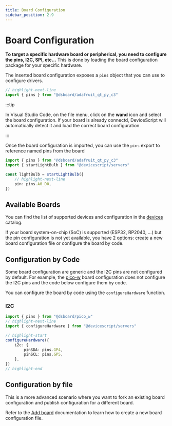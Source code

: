 ```yaml
---
title: Board Configuration
sidebar_position: 2.9
---
```


# Board Configuration

**To target a specific hardware board or peripherical,
you need to configure the pins, I2C, SPI, etc...** This is done by loading the
board configuration package for your specific hardware.

The inserted board configuration exposes a `pins` object that you can use to
configure drivers.

```ts
// highlight-next-line
import { pins } from "@dsboard/adafruit_qt_py_c3"
```

:::tip

In Visual Studio Code, on the file menu, click on the **wand** icon and select the board configuration.
If your board is already connectd, DeviceScript will automatically detect it and
load the correct board configuration.

:::

Once the board configuration is imported, you can use the `pins` export to reference named pins from the board

```ts
import { pins } from "@dsboard/adafruit_qt_py_c3"
import { startLightBulb } from "@devicescript/servers"

const lightBulb = startLightBulb({
    // highlight-next-line
    pin: pins.A0_D0,
})
```

## Available Boards

You can find the list of supported devices and configuration in
the [devices](/devices) catalog.

If your board system-on-chip (SoC) is supported (ESP32, RP2040, ...) but the pin configuration
is not yet available, you have 2 options: create a new board configuration file
or configure the board by code.

## Configuration by Code

Some board configuration are generic and the I2C pins are not configured by default.
For example, the [pico-w](/devices/rp2040/pico-w) board configuration does not configure
the I2C pins and the code below configure them by code.

You can configure the board by code using the `configureHardware` function.

### I2C

```ts
import { pins } from "@dsboard/pico_w"
// highlight-next-line
import { configureHardware } from "@devicescript/servers"

// highlight-start
configureHardware({
    i2c: {
        pinSDA: pins.GP4,
        pinSCL: pins.GP5,
    },
})
// highlight-end
```

## Configuration by file

This is a more advanced scenario where you want to fork an existing board configuration
and publish configuration for a different board.

Refer to the [Add board](/devices/add-board) documentation to learn
how to create a new board configuration file.
